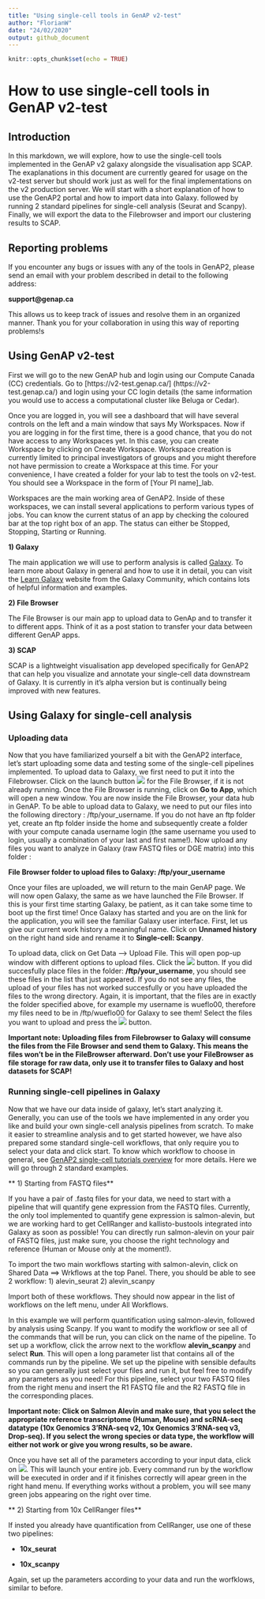 ```yaml
---
title: "Using single-cell tools in GenAP v2-test"
author: "FlorianW"
date: "24/02/2020"
output: github_document
---
```


```r
knitr::opts_chunk$set(echo = TRUE)
```

# How to use single-cell tools in GenAP v2-test

## Introduction

In this markdown, we will explore, how to use the single-cell tools implemented in the GenAP v2 galaxy  alongside the visualisation app SCAP. The exaplanations in this document are currently geared for usage on the v2-test server but should work just as well for the final implementations on the v2 production server. We will start with a short explanation of how to use the GenAP2 portal and how to import data into Galaxy. followed by running 2 standard pipelines for single-cell analysis (Seurat and Scanpy). Finally, we will export the data to the Filebrowser and import our clustering results to SCAP.

## Reporting problems

If you encounter any bugs or issues with any of the tools in GenAP2, please send an email with your problem described in detail to the following address:

**support@genap.ca**

This allows us to keep track of issues and resolve them in an organized manner. Thank you for your collaboration in using this way of reporting problems!s

## Using GenAP v2-test

First we will go to the new GenAP hub and login using our Compute Canada (CC) credentials. Go to [https://v2-test.genap.ca/] (https://v2-test.genap.ca/) and login using your CC login details (the same information you would use to access a computational cluster like Beluga or Cedar).

Once you are logged in, you will see a dashboard that will have several controls on the left and a main window that says My Workspaces. Now if you are logging in for the first time, there is a good chance, that you do not have access to any Workspaces yet. In this case, you can create Workspace by clicking on Create Workspace. Workspace creation is currently limited to principal investigators of groups and you might therefore not have permission to create a Workspace at this time. For your convenience, I have created a folder for your lab to test the tools on v2-test. You should see a Workspace in the form of [Your PI name]_lab.

Workspaces are the main working area of GenAP2. Inside of these workspaces, we can install several applications to perform various types of jobs. You can know the current status of an app by checking the coloured bar at the top right box of an app. The status can either be Stopped, Stopping, Starting or Running.

**1) Galaxy**

The main application we will use to perform analysis is called [Galaxy](https://usegalaxy.org/). To learn more about Galaxy in general and how to use it in detail, you can visit the [Learn Galaxy](https://galaxyproject.org/learn/) website from the Galaxy Community, which contains lots of helpful information and examples. 

**2) File Browser**

The File Browser is our main app to upload data to GenAp and to transfer it to different apps. Think of it as a post station to transfer your data between different GenAP apps.

**3) SCAP**

SCAP is a lightweight visualisation app developed specifically for GenAP2 that can help you visualize and annotate your single-cell data downstream of Galaxy. It is currently in it's alpha version but is continually being improved with new features.

## Using Galaxy for single-cell analysis

### Uploading data

Now that you have familiarized yourself a bit with the GenAP2 interface, let's start uploading some data and testing some of the single-cell pipelines implemented. To upload data to Galaxy, we first need to put it into the Filebrowser. Click on the launch button ![](../www/GenAP_launch_button.jpg) for the File Browser, if it is not already running. Once the File Browser is running, click on **Go to App**, which will open a new window. You are now inside the File Browser, your data hub in GenAP. To be able to upload data to Galaxy, we need to put our files into the following directory : /ftp/your_username. If you do not have an ftp folder yet, create an ftp folder inside the home and subsequently create a folder with your compute canada username login (the same username you used to login, usually a combination of your last and first name!). Now upload any files you want to analyze in Galaxy (raw FASTQ files or DGE matrix) into this folder :

**File Browser folder to upload files to Galaxy: /ftp/your_username**

Once your files are uploaded, we will return to the main GenAP page. We will now open Galaxy, the same as we have launched the File Browser. If this is your first time starting Galaxy, be patient, as it can take some time to boot up the first time! Once Galaxy has started and you are on the link for the application, you will see the familiar Galaxy user interface. First, let us give our current work history a meaningful name. Click on **Unnamed history** on the right hand side and rename it to **Single-cell: Scanpy**. 

To upload data, click on Get Data --> Upload File. This will open pop-up window with different options to upload files. Click the  ![](../www/GenAP_ftp_file.png) button. If you did succesfully place files in the folder: **/ftp/your_username**, you should see these files in the list that just appeared. If you do not see any files, the upload of your files has not worked succesfully or you have uploaded the files to the wrong directory. Again, it is important, that the files are in exactly the folder specified above, for example my username is wueflo00, therefore my files need to be in /ftp/wueflo00 for Galaxy to see them! Select the files you want to upload and press the ![](../www/GenAP_start_button.png) button. 

**Important note: Uploading files from Filebrowser to Galaxy will consume the files from the File Browser and send them to Galaxy. This means the files won't be in the FileBrowser afterward. Don't use your FileBrowser as file storage for raw data, only use it to transfer files to Galaxy and host datasets for SCAP!**

### Running single-cell pipelines in Galaxy

Now that we have our data inside of galaxy, let's start analyzing it. Generally, you can use of the tools we have implemented in any order you like and build your own single-cell analysis pipelines from scratch. To make it easier to streamline analysis and to get started however, we have also prepared some standard single-cell workflows, that only require you to select your data and click start. To know which workflow to choose in general, see [GenAP2 single-cell tutorials overview](./tutorial_overview.md) for more details. Here we will go through 2 standard examples.

** 1) Starting from FASTQ files**

If you have a pair of .fastq files for your data, we need to start with a pipeline that will quantify gene expression from the FASTQ files. Currently, the only tool implemented to quantify gene expression is salmon-alevin, but we are working hard to get CellRanger and kallisto-bustools integrated into Galaxy as soon as possible! You can directly run salmon-alevin on your pair of FASTQ files, just make sure, you choose the right technology and reference (Human or Mouse only at the moment!).

To import the two main workflows starting with salmon-alevin, click on Shared Data ==> Wrkflows at the top Panel. There, you should be able to see 2 workflow: 
1) alevin_seurat
2) alevin_scanpy

Import both of these workflows. They should now appear in the list of workflows on the left menu, under All Workflows. 

In this example we will perform quantification using salmon-alevin, followed by analysis using Scanpy. If you want to modify the workflow or see all of the commands that will be run, you can click on the name of the pipeline. To set up a workflow, click the arrow next to the workflow **alevin_scanpy** and select **Run**. This will open a long parameter list that contains all of the commands run by the pipeline. We set up the pipeline with sensible defaults so you can generally just select your files and run it, but feel free to modify any parameters as you need! For this pipeline, select your two FASTQ files from the right menu and insert the R1 FASTQ file and the R2 FASTQ file in the corresponding places. 

**Important note: Click on Salmon Alevin and make sure, that you select the appropriate reference transcriptome (Human, Mouse) and scRNA-seq datatype (10x Genomics 3'RNA-seq v2, 10x Genomics 3'RNA-seq v3, Drop-seq). If you select the wrong species or data type, the workflow will either not work or give you wrong results, so be aware.**

Once you have set all of the parameters according to your input data, click on ![](../www/GenAP_run_workflow.png). This will launch your entire job. Every command run by the workflow will be executed in order and if it finishes correctly will apear green in the right hand menu. If everything works without a problem, you will see many green jobs appearing on the right over time.

** 2) Starting from 10x CellRanger files**

If insted you already have quantification from CellRanger, use one of these two pipelines:

* **10x_seurat**

* **10x_scanpy**

Again, set up the parameters according to your data and run the worfklows, similar to before.